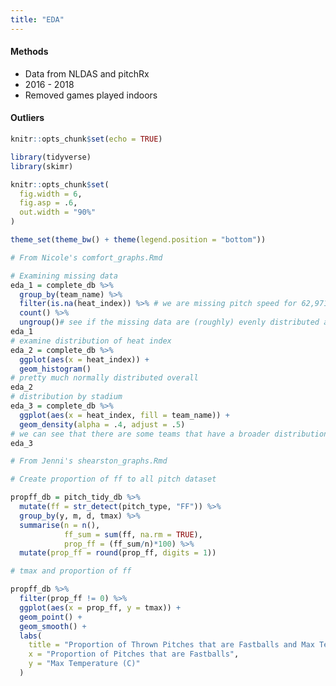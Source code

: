 ```yaml
---
title: "EDA"
---
```


#### Methods

- Data from NLDAS and pitchRx
- 2016 - 2018
- Removed games played indoors

#### Outliers
```r
knitr::opts_chunk$set(echo = TRUE)

library(tidyverse)
library(skimr)

knitr::opts_chunk$set(
  fig.width = 6,
  fig.asp = .6,
  out.width = "90%"
)

theme_set(theme_bw() + theme(legend.position = "bottom"))

```

```r
# From Nicole's comfort_graphs.Rmd

# Examining missing data
eda_1 = complete_db %>% 
  group_by(team_name) %>% 
  filter(is.na(heat_index)) %>% # we are missing pitch speed for 62,971 pitches 
  count() %>% 
  ungroup()# see if the missing data are (roughly) evenly distributed among the teams, Cubs are missing the most but it still seems pretty even 
eda_1
# examine distribution of heat index
eda_2 = complete_db %>% 
  ggplot(aes(x = heat_index)) +
  geom_histogram()
# pretty much normally distributed overall
eda_2
# distribution by stadium
eda_3 = complete_db %>% 
  ggplot(aes(x = heat_index, fill = team_name)) + 
  geom_density(alpha = .4, adjust = .5)
# we can see that there are some teams that have a broader distribution; places like San Diego the heat index is pretty stable; we can break up by regions in other analyses 
eda_3

```

```r

# From Jenni's shearston_graphs.Rmd

# Create proportion of ff to all pitch dataset

propff_db = pitch_tidy_db %>% 
  mutate(ff = str_detect(pitch_type, "FF")) %>% 
  group_by(y, m, d, tmax) %>% 
  summarise(n = n(),
            ff_sum = sum(ff, na.rm = TRUE),
            prop_ff = (ff_sum/n)*100) %>% 
  mutate(prop_ff = round(prop_ff, digits = 1))

# tmax and proportion of ff  

propff_db %>%
  filter(prop_ff != 0) %>% 
  ggplot(aes(x = prop_ff, y = tmax)) +
  geom_point() +
  geom_smooth() +
  labs(
    title = "Proportion of Thrown Pitches that are Fastballs and Max Temperature",
    x = "Proportion of Pitches that are Fastballs",
    y = "Max Temperature (C)"
  )

```

